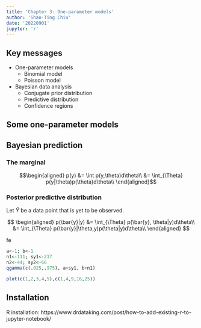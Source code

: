 ```yaml
---
title: 'Chapter 3: One-parameter models'
author: 'Shao-Ting Chiu'
date: '20220901'
jupyter: 'r'
---
```



## Key messages

- One-parameter models
    - Binomial model
    - Poisson model
- Bayesian data analysis
    - Conjugate prior distribution
    - Predictive distribution
    - Confidence regions

## Some one-parameter models


## Bayesian prediction

### The marginal
$$\begin{aligned}
  p(y) &= \int p(y,\theta)d\theta\\
       &= \int_{\Theta} p(y|\theta)p(\theta)d\theta\\
\end{aligned}$$

### Posterior predictive distribution

Let $\bar{Y}$ be a data point that is yet to be observed.

$$
\begin{aligned}
  p(\bar{y}|y) &= \int_{\Theta} p(\bar{y}, \theta|y)d\theta\\
               &= \int_{\Theta} p(\bar{y}|\theta,y)p(\theta|y)d\theta\\
\end{aligned}
$$

fe

```r
a<-1; b<-1
n1<-111; sy1<-217
n2<-44; sy2<-66
qgamma(c(.025,.975), a+sy1, b+n1)
```

```r
plot(c(1,2,3,4,5),c(1,4,9,16,25))
```



## Installation
R installation: https://www.drdataking.com/post/how-to-add-existing-r-to-jupyter-notebook/
